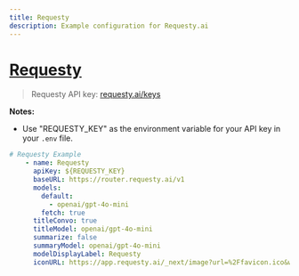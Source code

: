 ---
title: Requesty
description: Example configuration for Requesty.ai
---

# [Requesty](https://requesty.ai/)

> Requesty API key: [requesty.ai/keys](https://app.requesty.ai/manage-api)

**Notes:**

- Use "REQUESTY_KEY" as the environment variable for your API key in your `.env` file.

```yaml filename="librechat.yaml
# Requesty Example
    - name: Requesty
      apiKey: ${REQUESTY_KEY}
      baseURL: https://router.requesty.ai/v1
      models:
        default:
          - openai/gpt-4o-mini
        fetch: true
      titleConvo: true
      titleModel: openai/gpt-4o-mini
      summarize: false
      summaryModel: openai/gpt-4o-mini
      modelDisplayLabel: Requesty
      iconURL: https://app.requesty.ai/_next/image?url=%2Ffavicon.ico&w=96&q=75
```